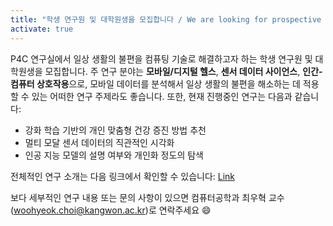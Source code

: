 ```yaml
---
title: "학생 연구원 및 대학원생을 모집합니다 / We are looking for prospective students and interns."
activate: true
---
```


P4C 연구실에서 일상 생활의 불편을 컴퓨팅 기술로 해결하고자 하는 학생 연구원 및 대학원생을 모집합니다.
주 연구 분야는 **모바일/디지털 헬스**, **센서 데이터 사이언스**, **인간-컴퓨터 상호작용**으로, 모바일 데이터를 분석해서 일상 생활의 불편을 해소하는 데 적용할 수 있는 어떠한 연구 주제라도 좋습니다.
또한, 현재 진행중인 연구는 다음과 같습니다:
* 강화 학습 기반의 개인 맞춤형 건강 증진 방법 추천
* 멀티 모달 센서 데이터의 직관적인 시각화
* 인공 지능 모델의 설명 여부와 개인화 정도의 탐색

전체적인 연구 소개는 다음 링크에서 확인할 수 있습니다: [Link](https://docs.google.com/presentation/d/1jKiHzucws4BHjEcYk14VByzUNEwBA2L-KU9PNCD22zI/edit?usp=sharing)

보다 세부적인 연구 내용 또는 문의 사항이 있으면 컴퓨터공학과 최우혁 교수 (woohyeok.choi@kangwon.ac.kr)로 연락주세요 :smile:
